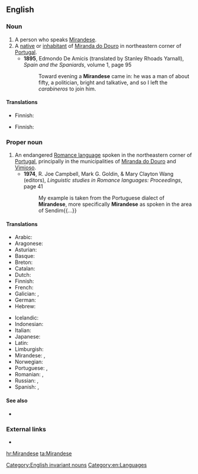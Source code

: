==English==
{{wikipedia|Mirandese language}}

===Noun===
{{en-noun|Mirandese}}

# A person who speaks [[#Proper noun|Mirandese]].
# A [[native]] or [[inhabitant]] of [[w:Miranda do Douro|Miranda do Douro]] in northeastern corner of [[Portugal]].
#* '''1895''', Edmondo De Amicis (translated by Stanley Rhoads Yarnall), ''Spain and the Spaniards'', volume 1, page 95
#*: Toward evening a '''Mirandese''' came in: he was a man of about fifty, a politician, bright and talkative, and so I left the ''carabineros'' to join him.

====Translations====
{{trans-top|speaker of Mirandese}}
* Finnish: {{t|fi|mirandeesi}}
{{trans-mid}}
{{trans-bottom}}

{{trans-top|native or inhabitant of Miranda do Douro}}
* Finnish: {{t|fi|mirandalainen}}
{{trans-mid}}
{{trans-bottom}}

===Proper noun===
{{en-proper noun}}

# An endangered [[Romance language]] spoken in the northeastern corner of [[Portugal]], principally in the municipalities of [[w:Miranda do Douro|Miranda do Douro]] and [[w:Vimioso|Vimioso]].
#* '''1974''', R. Joe Campbell, Mark G. Goldin, & Mary Clayton Wang (editors), ''Linguistic studies in Romance languages: Proceedings'', page 41
#*: My example is taken from the Portuguese dialect of '''Mirandese''', more specifically '''Mirandese''' as spoken in the area of Sendim{{...}}

====Translations====
{{trans-top|Romance language}}
* Arabic: {{t|ar|لغة ميراندية}}
* Aragonese: {{t|an|mirandés|xs=Aragonese}}
* Asturian: {{t|ast|mirandés|xs=Asturian}}
* Basque: {{t|eu|mirandera|xs=Basque}}
* Breton: {{t|br|mirandeg|xs=Breton}}
* Catalan: {{t|ca|mirandès}}
* Dutch: {{t|nl|mirandees}}
* Finnish: {{t|fi|mirandeesi}}
* French: {{t+|fr|mirandais}}
* Galician: {{t|gl|mirandés|m|xs=Galician}}, {{t|gl|lingua mirandesa|f}}
* German: {{t|de|Mirandés}}
* Hebrew: {{t|he|מירנדזית}}
{{trans-mid}}
* Icelandic: {{t-|is|mirandês}}
* Indonesian: {{t|id|bahasa miranda|xs=Indonesian}}
* Italian: {{t|it|lingua mirandese}}
* Japanese: {{t|ja|ミランダ語|tr=mirandago}}
* Latin: {{t|la|lingua mirandica|f}}
* Limburgish: {{t|li|Mirandieësj|n|xs=Limburgish}}
* Mirandese: {{t|mwl|mirandés|m}}, {{t|mwl|lhéngua mirandesa|f}}
* Norwegian: {{t|no|mirandesisk}}
* Portuguese: {{t|pt|língua mirandesa}},  {{t+|pt|mirandês|m}}
* Romanian: {{t-|ro|mirandeză|f}}, {{t-|ro|limba mirandeză|f}}
* Russian: {{t|ru|мирандский}}, {{t|ru|мирандес|m}}
* Spanish: {{t|es|mirandés|m}}, {{t|es|idioma mirandés|m}}
{{trans-bottom}}

====See also====
* {{langcat}}

===External links===
* {{ethnologue|lang=Mirandese|code=mwl}}

[[Category:English invariant nouns]]
[[Category:en:Languages]]

[[hr:Mirandese]]
[[ta:Mirandese]]